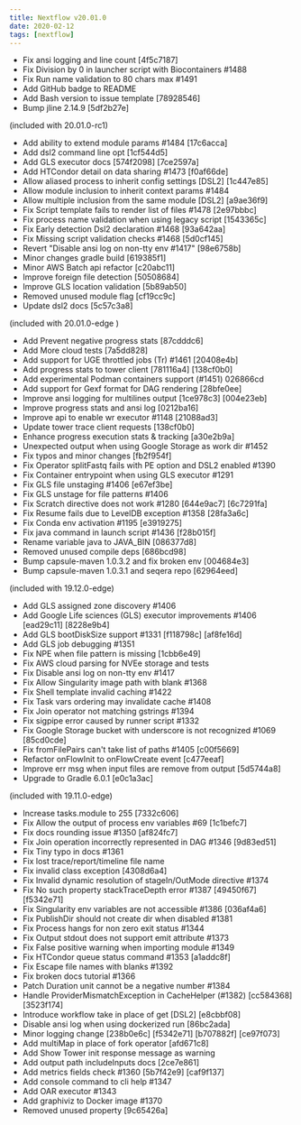---
title: Nextflow v20.01.0
date: 2020-02-12
tags: [nextflow]
---

- Fix ansi logging and line count [4f5c7187]
- Fix Division by 0 in launcher script with Biocontainers #1488
- Fix Run name validation to 80 chars max #1491
- Add GitHub badge to README
- Add Bash version to issue template [78928546]
- Bump jline 2.14.9 [5df2b27e]

(included with 20.01.0-rc1)
- Add ability to extend module params #1484 [17c6acca]
- Add dsl2 command line opt [1cf544d5]
- Add GLS executor docs [574f2098] [7ce2597a]
- Add HTCondor detail on data sharing #1473 [f0af66de]
- Allow aliased process to inherit config settings [DSL2] [1c447e85]
- Allow module inclusion to inherit context params #1484
- Allow multiple inclusion from the same module [DSL2] [a9ae36f9]
- Fix Script template fails to render list of files #1478 [2e97bbbc]
- Fix process name validation when using legacy script [1543365c]
- Fix Early detection Dsl2 declaration #1468 [93a642aa]
- Fix Missing script validation checks #1468 [5d0cf145]
- Revert "Disable ansi log on non-tty env #1417" [98e6758b]
- Minor changes gradle build [619385f1]
- Minor AWS Batch api refactor [c20abc11]
- Improve foreign file detection [50508684]
- Improve GLS location validation [5b89ab50]
- Removed unused module flag [cf19cc9c]
- Update dsl2 docs [5c57c3a8]

(included with 20.01.0-edge )
- Add Prevent negative progress stats [87cdddc6]
- Add More cloud tests [7a5dd828]
- Add support for UGE throttled jobs (Tr) #1461 [20408e4b]
- Add progress stats to tower client [781116a4] [138cf0b0]
- Add experimental Podman containers support (#1451) 026866cd
- Add support for Gexf format for DAG rendering [28bfe0ee]
- Improve ansi logging for multilines output [1ce978c3] [004e23eb]
- Improve progress stats and ansi log [0212ba16]
- Improve api to enable wr executor #1148 [21088ad3]
- Update tower trace client requests [138cf0b0]
- Enhance progress execution stats & tracking [a30e2b9a]
- Unexpected output when using Google Storage as work dir #1452
- Fix typos and minor changes [fb2f954f]
- Fix Operator splitFastq fails with PE option and DSL2 enabled #1390
- Fix Container entrypoint when using GLS executor #1291
- Fix GLS file unstaging #1406 [e67ef3be]
- Fix GLS unstage for file patterns #1406
- Fix Scratch directive does not work #1280 [644e9ac7] [6c7291fa]
- Fix Resume fails due to LevelDB exception #1358 [28fa3a6c]
- Fix Conda env activation #1195 [e3919275]
- Fix java command in launch script #1436 [f28b015f]
- Rename variable java to JAVA_BIN [086377d8]
- Removed unused compile deps [686bcd98]
- Bump capsule-maven 1.0.3.2 and fix broken env [004684e3]
- Bump capsule-maven 1.0.3.1 and seqera repo [62964eed]

(included with 19.12.0-edge)
- Add GLS assigned zone discovery #1406
- Add Google Life sciences (GLS) executor improvements #1406 [ead29c11] [8228e9b4]
- Add GLS bootDiskSize support #1331 [f118798c] [af8fe16d]
- Add GLS job debugging #1351
- Fix NPE when file pattern is missing [1cbb6e49]
- Fix AWS cloud parsing for NVEe storage and tests
- Fix Disable ansi log on non-tty env #1417
- Fix Allow Singularity image path with blank #1368
- Fix Shell template invalid caching #1422
- Fix Task vars ordering may invalidate cache #1408
- Fix Join operator not matching gstrings #1394
- Fix sigpipe error caused by runner script #1332
- Fix Google Storage bucket with underscore is not recognized #1069 [85cd0cde]
- Fix fromFilePairs can't take list of paths #1405 [c00f5669]
- Refactor onFlowInit to onFlowCreate event [c477eeaf]
- Improve err msg when input files are remove from output [5d5744a8]
- Upgrade to Gradle 6.0.1 [e0c1a3ac]

(included with 19.11.0-edge)
- Increase tasks.module to 255 [7332c606]
- Fix Allow the output of process env variables #69 [1c1befc7]
- Fix docs rounding issue #1350 [af824fc7]
- Fix Join operation incorrectly represented in DAG #1346 [9d83ed51]
- Fix Tiny typo in docs #1361
- Fix lost trace/report/timeline file name
- Fix invalid class exception [4308d6a4]
- Fix Invalid dynamic resolution of stageIn/OutMode directive #1374
- Fix No such property stackTraceDepth error #1387 [49450f67] [f5342e71]
- Fix Singularity env variables are not accessible #1386 [036af4a6]
- Fix PublishDir should not create dir when disabled  #1381
- Fix Process hangs for non zero exit status #1344
- Fix Output stdout does not support emit attribute #1373
- Fix False positive warning when importing module #1349
- Fix HTCondor queue status command #1353 [a1addc8f]
- Fix Escape file names with blanks #1392
- Fix broken docs tutorial #1366
- Patch Duration unit cannot be a negative number #1384
- Handle ProviderMismatchException in CacheHelper (#1382) [cc584368] [3523f174]
- Introduce workflow take in place of get [DSL2] [e8cbbf08]
- Disable ansi log when using dockerized run [86bc2ada]
- Minor logging change [238b0e6c] [f5342e71] [b707882f] [ce97f073]
- Add multiMap in place of fork operator [afd671c8]
- Add Show Tower init response message as warning
- Add output path includeInputs docs [2ce7e861]
- Add metrics fields check #1360 [5b7f42e9] [caf9f137]
- Add console command to cli help #1347
- Add OAR executor #1343
- Add graphiviz to Docker image #1370
- Removed unused property [9c65426a]

